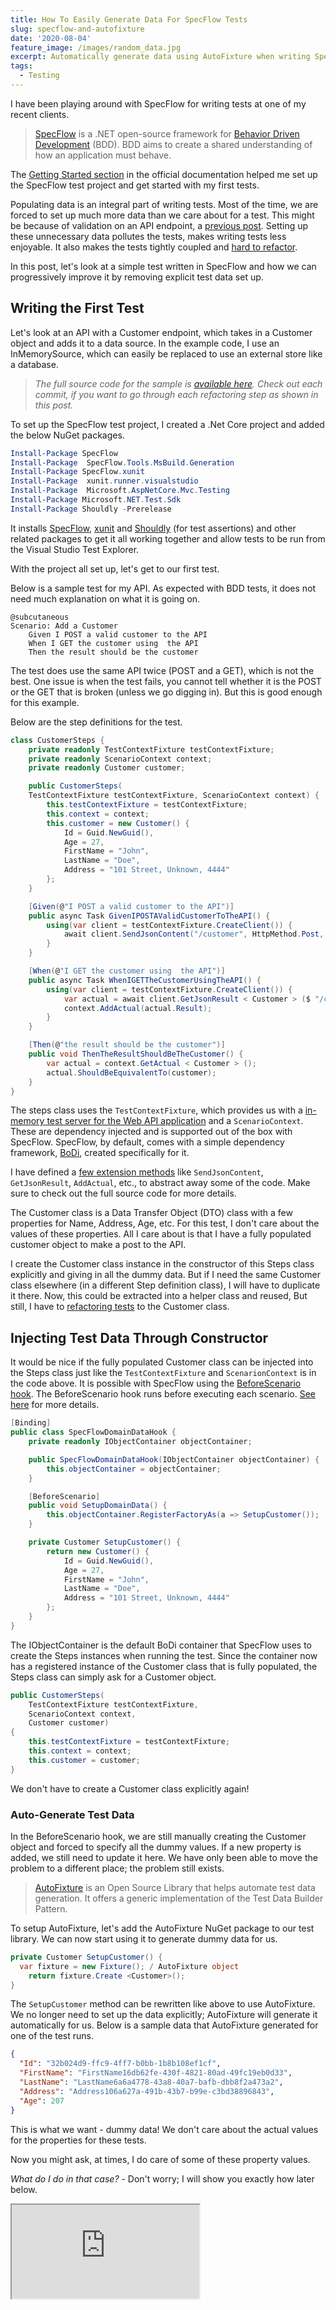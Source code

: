 ```yaml
---
title: How To Easily Generate Data For SpecFlow Tests
slug: specflow-and-autofixture
date: '2020-08-04'
feature_image: /images/random_data.jpg
excerpt: Automatically generate data using AutoFixture when writing SpecFlow tests.
tags:
  - Testing
---
```

I have been playing around with SpecFlow for writing tests at one of my recent clients.

> [SpecFlow](https://specflow.org/) is a .NET open-source framework for [Behavior Driven Development](https://specflow.org/bdd/) (BDD). BDD aims to create a shared understanding of how an application must behave.

The [Getting Started section](https://specflow.org/getting-started/) in the official documentation helped me set up the SpecFlow test project and get started with my first tests.

Populating data is an integral part of writing tests. Most of the time, we are forced to set up much more data than we care about for a test. This might be because of validation on an API endpoint, a [previous post](/blog/constructor-and-constraints/). Setting up these unnecessary data pollutes the tests, makes writing tests less enjoyable. It also makes the tests tightly coupled and [hard to refactor](/tag/refactoring/).

In this post, let's look at a simple test written in SpecFlow and how we can progressively improve it by removing explicit test data set up.

## Writing the First Test

Let's look at an API with a Customer endpoint, which takes in a Customer object and adds it to a data source. In the example code, I use an InMemorySource, which can easily be replaced to use an external store like a database.

> _The full source code for the sample is [available here](https://github.com/rahulpnath/Blog/tree/master/SpecFlow.AutoFixture). Check out each commit, if you want to go through each refactoring step as shown in this post._

To set up the SpecFlow test project, I created a .Net Core project and added the below NuGet packages.

```powershell
Install-Package SpecFlow
Install-Package  SpecFlow.Tools.MsBuild.Generation
Install-Package SpecFlow.xunit
Install-Package  xunit.runner.visualstudio
Install-Package  Microsoft.AspNetCore.Mvc.Testing
Install-Package Microsoft.NET.Test.Sdk
Install-Package Shouldly -Prerelease

```

It installs [SpecFlow](https://www.nuget.org/packages/SpecFlow), [xunit](https://www.nuget.org/packages/xunit/) and [Shouldly](https://www.nuget.org/packages/Shouldly/) (for test assertions) and other related packages to get it all working together and allow tests to be run from the Visual Studio Test Explorer.

With the project all set up, let's get to our first test.

Below is a sample test for my API. As expected with BDD tests, it does not need much explanation on what it is going on.

```bdd
@subcutaneous
Scenario: Add a Customer
    Given I POST a valid customer to the API
    When I GET the customer using  the API
    Then the result should be the customer

```

The test does use the same API twice (POST and a GET), which is not the best. One issue is when the test fails, you cannot tell whether it is the POST or the GET that is broken (unless we go digging in). But this is good enough for this example.

Below are the step definitions for the test.

```csharp
class CustomerSteps {
    private readonly TestContextFixture testContextFixture;
    private readonly ScenarioContext context;
    private readonly Customer customer;

    public CustomerSteps(
    TestContextFixture testContextFixture, ScenarioContext context) {
        this.testContextFixture = testContextFixture;
        this.context = context;
        this.customer = new Customer() {
            Id = Guid.NewGuid(),
            Age = 27,
            FirstName = "John",
            LastName = "Doe",
            Address = "101 Street, Unknown, 4444"
        };
    }

    [Given(@"I POST a valid customer to the API")]
    public async Task GivenIPOSTAValidCustomerToTheAPI() {
        using(var client = testContextFixture.CreateClient()) {
            await client.SendJsonContent("/customer", HttpMethod.Post, customer);
        }
    }

    [When(@"I GET the customer using  the API")]
    public async Task WhenIGETTheCustomerUsingTheAPI() {
        using(var client = testContextFixture.CreateClient()) {
            var actual = await client.GetJsonResult < Customer > ($ "/customer/{customer.Id}");
            context.AddActual(actual.Result);
        }
    }

    [Then(@"the result should be the customer")]
    public void ThenTheResultShouldBeTheCustomer() {
        var actual = context.GetActual < Customer > ();
        actual.ShouldBeEquivalentTo(customer);
    }
}

```

The steps class uses the `TestContextFixture`, which provides us with a [in-memory test server for the Web API application](https://docs.microsoft.com/en-us/aspnet/core/test/integration-tests?view=aspnetcore-3.1) and a `ScenarioContext`. These are dependency injected and is supported out of the box with SpecFlow. SpecFlow, by default, comes with a simple dependency framework, [BoDi](https://github.com/gasparnagy/BoDi), created specifically for it.

I have defined a [few extension methods](https://github.com/rahulpnath/Blog/blob/master/SpecFlow.AutoFixture/SpecFlow.AutoFixture.Tests/HttpClientExtensions.cs) like `SendJsonContent`, `GetJsonResult`, `AddActual`, etc., to abstract away some of the code. Make sure to check out the full source code for more details.

The Customer class is a Data Transfer Object (DTO) class with a few properties for Name, Address, Age, etc. For this test, I don't care about the values of these properties. All I care about is that I have a fully populated customer object to make a post to the API.

I create the Customer class instance in the constructor of this Steps class explicitly and giving in all the dummy data. But if I need the same Customer class elsewhere (in a different Step definition class), I will have to duplicate it there. Now, this could be extracted into a helper class and reused, But still, I have to [refactoring tests](/blog/refactoring-test-code-removing-constructor-dependency/) to the Customer class.

## Injecting Test Data Through Constructor

It would be nice if the fully populated Customer class can be injected into the Steps class just like the `TestContextFixture` and `ScenarionContext` is in the code above. It is possible with SpecFlow using the [BeforeScenario hook](https://docs.specflow.org/projects/specflow/en/latest/Bindings/Hooks.html). The BeforeScenario hook runs before executing each scenario. [See here](https://docs.specflow.org/projects/specflow/en/latest/Bindings/Context-Injection.html#advanced-options) for more details.

```csharp
[Binding]
public class SpecFlowDomainDataHook {
    private readonly IObjectContainer objectContainer;

    public SpecFlowDomainDataHook(IObjectContainer objectContainer) {
        this.objectContainer = objectContainer;
    }

    [BeforeScenario]
    public void SetupDomainData() {
        this.objectContainer.RegisterFactoryAs(a => SetupCustomer());
    }

    private Customer SetupCustomer() {
        return new Customer() {
            Id = Guid.NewGuid(),
            Age = 27,
            FirstName = "John",
            LastName = "Doe",
            Address = "101 Street, Unknown, 4444"
        };
    }
}

```

The IObjectContainer is the default BoDi container that SpecFlow uses to create the Steps instances when running the test. Since the container now has a registered instance of the Customer class that is fully populated, the Steps class can simply ask for a Customer object.

```csharp
public CustomerSteps(
    TestContextFixture testContextFixture,
    ScenarioContext context,
    Customer customer)
{
    this.testContextFixture = testContextFixture;
    this.context = context;
    this.customer = customer;
}

```

We don't have to create a Customer class explicitly again!

### Auto-Generate Test Data

In the BeforeScenario hook, we are still manually creating the Customer object and forced to specify all the dummy values. If a new property is added, we still need to update it here. We have only been able to move the problem to a different place; the problem still exists.

> [AutoFixture](https://github.com/AutoFixture/AutoFixture) is an Open Source Library that helps automate test data generation. It offers a generic implementation of the Test Data Builder Pattern.

<BlogLink
  href="/blog/populating-data-for-tests/"
  title="Populating Data for Tests"
  description="Different scenarios of test data generation."
  authorImage="/images/logo-512x512-24.png"
  authorName="Rahul Nath"
  authorTitle="Rahul Pulikkot Nath"
  featureImage="/images/test_data.jpg"
/>

To setup AutoFixture, let's add the AutoFixture NuGet package to our test library. We can now start using it to generate dummy data for us.

```csharp
private Customer SetupCustomer() {
  var fixture = new Fixture(); / AutoFixture object
    return fixture.Create <Customer>();
}

```

The `SetupCustomer` method can be rewritten like above to use AutoFixture. We no longer need to set up the data explicitly; AutoFixture will generate it automatically for us. Below is a sample data that AutoFixture generated for one of the test runs.

```json
{
  "Id": "32b024d9-ffc9-4ff7-b0bb-1b8b108ef1cf",
  "FirstName": "FirstName16db62fe-430f-4821-80ad-49fc19eb0d33",
  "LastName": "LastName6a6a4778-43a8-40a7-bafb-dbb8f2a473a2",
  "Address": "Address106a627a-491b-43b7-b99e-c3bd38896843",
  "Age": 207
}

```

This is what we want - dummy data! We don't care about the actual values for the properties for these tests.

Now you might ask, at times, I do care of some of these property values.

_What do I do in that case?_ - Don't worry; I will show you exactly how later below.

<iframe src="https://www.youtube.com/embed/videoseries?list=PL59L9XrzUa-mItWClbGuMEK5oQpU2onCq" />

## Automating Data Generation for All Models & Entities

Are we not done yet?

Now I can automatically generate test data (in this example Customer) and inject it into out Steps classes. But let's say we have a new controller - Order.

I need to add a `SetupOrder` method to register the Order instance in the `SpecFlowDomainDataHook` explicitly. It is a painful and redundant.

```csharp
[BeforeScenario]
public void SetupDomainData() {
  this.objectContainer.RegisterFactoryAs(a => SetupCustomer());
  this.objectContainer.RegisterFactoryAs(a => SetupOrder());
}

```

Let's see how we can fix this so that I don't have to register each type explicitly.

Before we make any changes, let's understand what is going on here. We are telling the objectContainer (the default BoDi DI container) the object to use when anyone asks for a Customer or Order object. So to remove this, what we need is a generic way to specify instances (generated from AutoFixture) whenever it's asked for a DTO, Model or an Entity class. The default DI container shipped with SpecFlow has limited functionality, and I did not find an integration point for this.

### Setting up AutoFac As SpecFlow DI Container

[Autofac](https://autofac.org/) is a popular Inversion of Control container for .NET and provides a lot of features. SpecFlow does have official support for Autofac using [SpecFlow.Autofac](https://github.com/gasparnagy/SpecFlow.Autofac) NuGet package. Once installed, [setting up is straight forward](https://github.com/gasparnagy/SpecFlow.Autofac#usage). We need to add a public static method anywhere in the SpecFlow test project that returns an Autofac `ContainerBuilder` and tag the method with `[ScenarioDependencies]`

The `SpecFlowContainerBuilder` container class below registers Autofac as the container for SpecFlow. It registers all the step definitions into the container.

```csharp
public class SpecFlowContainerBuilder
{
    [ScenarioDependencies]
    public static ContainerBuilder CreateContainerBuilder() {
        var builder = new ContainerBuilder();
        var stepDefinitions = typeof(SpecFlowContainerBuilder).Assembly.GetTypes()
      .Where(t = >Attribute.IsDefined(t, typeof(BindingAttribute))).ToArray();
        builder.RegisterTypes(stepDefinitions).SingleInstance();

        builder.RegisterSource(
      new AnyConcreteTypeNotAlreadyRegisteredSource(type = >!type.IsModelOrEntity()));
        / For Models and Entities let AutoFixture generate the object
        builder.RegisterSource(new DomainDataAutoPopulatedSource());

        return builder;
    }
}

```

It also registers two [registration sources](https://autofaccn.readthedocs.io/en/latest/advanced/registration-sources.html).

> A registration source is a way to feed registrations into an Autofac component context dynamically (e.g., container or lifetime scope).

-   `AnyConcreteTypeNotAlreadyRegisteredSource` - This is a registration source that Autofac ships with that allow us to resolve any concrete type from the container. Types need not be explicitly registered. (This just makes it easy to resolve any normal types that the tests need, like the TestContextFixture, etc.). You can also explicitly register if that's what you prefer.
-   `DomainDataAutoPopulatedSource` - This Source helps resolve any domain/model types from AutoFixture.

```csharp
public class DomainDataAutoPopulatedSource : IRegistrationSource
{
    public bool IsAdapterForIndividualComponents => false;

    public IEnumerable<IComponentRegistration> RegistrationsFor(
        Service service, Func<Service, IEnumerable<IComponentRegistration>> registrationAccessor)
    {
        var swt = service as IServiceWithType;
        if (swt == null || !swt.ServiceType.IsModelOrEntity())
            return Enumerable.Empty<IComponentRegistration>();

        object instance = null;
        try
        {
            var fixture = new Fixture();
            instance = new SpecimenContext(fixture).Resolve(swt.ServiceType);
        }
        catch (Exception)
        {
            return Enumerable.Empty<IComponentRegistration>();
        }

        return new[] { RegistrationBuilder.ForDelegate(swt.ServiceType, (c, p) => instance).CreateRegistration() };
    }

    public static bool IsModelOrEntity(Type type)
    {
        return type.IsModelOrEntity() || type.IsGenericModelOrEntity();
    }
}

```

Whenever a request comes to Autofac to resolve a type that fits the `IsModelOrEntity` condition, it resolves the object instance from AutoFixture. AutoFixture will make sure to populate the object with dummy data and return that instance.

The `IsModelOrEntity` and `IsGenericModelOrEntity` are custom extension methods on type. All it does is check if the type is in the Model namespace in this example. You can extend this to match Assemblies or whatever type conditions you have based on where you have your DTO/Model/Entities defined.

```csharp
public static class TypeExtensions
{
    public static bool IsModelOrEntity(this Type type)
    {
        if (type == null) return false;

        return type.Namespace == typeof(Customer).Namespace;
    }

    public static bool IsGenericModelOrEntity(this Type type)
    {
        if (type == null) return false;

        return type.IsGenericType &&
            type.GenericTypeArguments.Any(a => a.IsModelOrEntity());
    }
}

```

With this setup, any time you add a DTO/Model dependency in your SpecFlow steps class as part of the constructor, it will automatically resolve it from AutoFixture and inject it with dummy data populated.

So if you want an Order for your test, all you need to do now is ask for it in the step contructor, and you will have it!

## Overriding Auto Populated Data

For some tests, you might be interested in a subset of the object's properties. Let's say for example the below test

```csharp
@unit
Scenario: Full Name is First Name plus Last Name
    Given I have a valid customer
    When I set First name as 'Rahul' and Last name as 'Nath'
    Then the FullName must be 'Rahul Nath'

```

For the above test, I need a customer object, but I am interested in explicitly setting the `FirstName` and `LastName` to test the `FullName` property.

```csharp
[When(@"I set First name as '(.*)' and Last name as '(.*)'")]
public void WhenISetFirstNameAsAndLastNameAs(string firstName, string lastName)
{
    customer.FirstName = firstName;
    customer.LastName = lastName;
}

[Then(@"the FullName must be '(.*)'")]
public void ThenTheFullNameMustBe(string expected)
{
    customer.FullName.ShouldBe(expected);
}

```

I can still have the Customer instance injected via the constructor and override just the FirstName and LastName properties, as shown above. AutoFixture [Populating Data for Tests](/blog/populating-data-for-tests/) to configure how objects get created. You can take advantage of it with SpecFlow, by overriding the fixture used in the `DomainDataAutoPopulatedSource` class.

Setting up test data is no more cumbersome when writing SpecFlow tests. I hope this helps you easily set up test data for your tests as well.

_You can find the [example source code used in this post here](https://github.com/rahulpnath/Blog/tree/master/SpecFlow.AutoFixture)_
